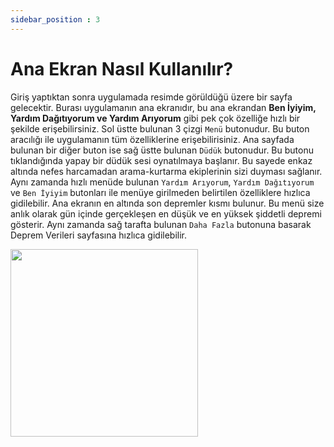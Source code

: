 ---
sidebar_position : 3
---
# Ana Ekran Nasıl Kullanılır?

Giriş yaptıktan sonra uygulamada resimde görüldüğü üzere bir sayfa gelecektir. Burası uygulamanın ana ekranıdır, bu ana ekrandan **Ben İyiyim, Yardım Dağıtıyorum ve Yardım Arıyorum** gibi pek çok özelliğe hızlı bir şekilde erişebilirsiniz. Sol üstte bulunan 3 çizgi `Menü` butonudur. Bu buton aracılığı ile uygulamanın tüm özelliklerine erişebilirisiniz. Ana sayfada bulunan bir diğer buton ise sağ üstte bulunan `Düdük` butonudur. Bu butonu tıklandığında yapay bir düdük sesi oynatılmaya başlanır. Bu sayede enkaz altında nefes harcamadan arama-kurtarma ekiplerinin sizi duyması sağlanır. Aynı zamanda hızlı menüde bulunan `Yardım Arıyorum`, `Yardım Dağıtıyorum` ve `Ben İyiyim` butonları ile menüye girilmeden belirtilen özelliklere hızlıca gidilebilir. Ana ekranın en altında son depremler kısmı bulunur. Bu menü size anlık olarak gün içinde gerçekleşen en düşük ve en yüksek şiddetli depremi gösterir. Aynı zamanda sağ tarafta bulunan `Daha Fazla` butonuna basarak Deprem Verileri sayfasına hızlıca gidilebilir.


<img src={GitHubLogo} width="300"/>
